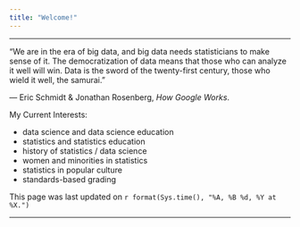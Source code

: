 ```yaml
---
title: "Welcome!"
---
```


* * * 

"We are in the era of big data, and big data needs statisticians to make sense of it. The democratization of data means that those who can analyze it well will win. Data is the sword of the twenty-first century, those who wield it well, the samurai." 

--- Eric Schmidt & Jonathan Rosenberg, *How Google Works*.

My Current Interests:

* data science and data science education
* statistics and statistics education
* history of statistics / data science
* women and minorities in statistics
* statistics in popular culture
* standards-based grading

This page was last updated on `r format(Sys.time(), "%A, %B %d, %Y at %X.")`


* * *
